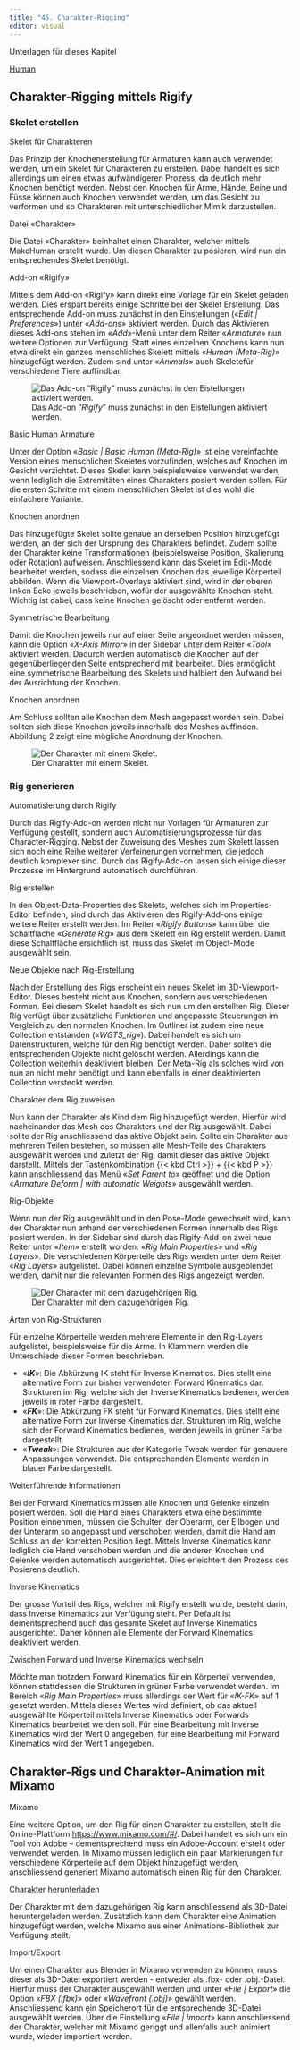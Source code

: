 ```yaml
---
title: "45. Charakter-Rigging"
editor: visual
---
```

:::::: downloadbox
::: downloadbox-header
Unterlagen für dieses Kapitel
:::

:::: downloadbox-body
::: button
[<i class="bi bi-file-earmark-arrow-down-fill"></i> Human](../assets/Blender_Files/13_Human.zip){.btn .btn-light download="Human"}
:::
::::
::::::

## Charakter-Rigging mittels Rigify

### Skelet erstellen

::: column-margin
Skelet für Charakteren
:::

Das Prinzip der Knochenerstellung für Armaturen kann auch verwendet werden, um ein Skelet für Charakteren zu erstellen. Dabei handelt es sich allerdings um einen etwas aufwändigeren Prozess, da deutlich mehr Knochen benötigt werden. Nebst den Knochen für Arme, Hände, Beine und Füsse können auch Knochen verwendet werden, um das Gesicht zu verformen und so Charakteren mit unterschiedlicher Mimik darzustellen.

::: column-margin
Datei «Charakter»
:::

Die Datei «Charakter» beinhaltet einen Charakter, welcher mittels MakeHuman erstellt wurde. Um diesen Charakter zu posieren, wird nun ein entsprechendes Skelet benötigt.

::: column-margin
Add-on «Rigify»
:::

Mittels dem Add-on «Rigify» kann direkt eine Vorlage für ein Skelet geladen werden. Dies erspart bereits einige Schritte bei der Skelet Erstellung. Das entsprechende Add-on muss zunächst in den Einstellungen («*Edit \| Preferences*») unter «*Add-ons*» aktiviert werden. Durch das Aktivieren dieses Add-ons stehen im «*Add*»-Menü unter dem Reiter «*Armature*» nun weitere Optionen zur Verfügung. Statt eines einzelnen Knochens kann nun etwa direkt ein ganzes menschliches Skelett mittels «*Human (Meta-Rig)*» hinzugefügt werden. Zudem sind unter «*Animals*» auch Skeletefür verschiedene Tiere auffindbar.

![Das Add-on "*Rigify*" muss zunächst in den Eistellungen aktiviert werden.](Images/Chapter_45/45_1_Add_on_Rigify.png){#fig-1_1 fig-align="left"}

::: column-margin
Basic Human Armature
:::

Unter der Option «*Basic \| Basic Human (Meta-Rig)*» ist eine vereinfachte Version eines menschlichen Skeletes vorzufinden, welches auf Knochen im Gesicht verzichtet. Dieses Skelet kann beispielsweise verwendet werden, wenn lediglich die Extremitäten eines Charakters posiert werden sollen. Für die ersten Schritte mit einem menschlichen Skelet ist dies wohl die einfachere Variante.

::: column-margin
Knochen anordnen
:::

Das hinzugefügte Skelet sollte genaue an derselben Position hinzugefügt werden, an der sich der Ursprung des Charakters befindet. Zudem sollte der Charakter keine Transformationen (beispielsweise Position, Skalierung oder Rotation) aufweisen. Anschliessend kann das Skelet im Edit-Mode bearbeitet werden, sodass die einzelnen Knochen das jeweilige Körperteil abbilden. Wenn die Viewport-Overlays aktiviert sind, wird in der oberen linken Ecke jeweils beschrieben, wofür der ausgewählte Knochen steht. Wichtig ist dabei, dass keine Knochen gelöscht oder entfernt werden.

::: column-margin
Symmetrische Bearbeitung
:::

Damit die Knochen jeweils nur auf einer Seite angeordnet werden müssen, kann die Option «*X-Axis Mirror*» in der Sidebar unter dem Reiter «*Tool*» aktiviert werden. Dadurch werden automatisch die Knochen auf der gegenüberliegenden Seite entsprechend mit bearbeitet. Dies ermöglicht eine symmetrische Bearbeitung des Skelets und halbiert den Aufwand bei der Ausrichtung der Knochen.

::: column-margin
Knochen anordnen
:::

Am Schluss sollten alle Knochen dem Mesh angepasst worden sein. Dabei sollten sich diese Knochen jeweils innerhalb des Meshes auffinden. Abbildung 2 zeigt eine mögliche Anordnung der Knochen.

![Der Charakter mit einem Skelet.](Images/Chapter_45/45_2_Character_Skeleton.png){#fig-1_2 fig-align="left"}

### Rig generieren

::: column-margin
Automatisierung durch Rigify
:::

Durch das Rigify-Add-on werden nicht nur Vorlagen für Armaturen zur Verfügung gestellt, sondern auch Automatisierungsprozesse für das Character-Rigging. Nebst der Zuweisung des Meshes zum Skelett lassen sich noch eine Reihe weiterer Verfeinerungen vornehmen, die jedoch deutlich komplexer sind. Durch das Rigify-Add-on lassen sich einige dieser Prozesse im Hintergrund automatisch durchführen.

::: column-margin
Rig erstellen
:::

In den Object-Data-Properties des Skelets, welches sich im Properties-Editor befinden, sind durch das Aktivieren des Rigify-Add-ons einige weitere Reiter erstellt werden. Im Reiter «*Rigify Buttons*» kann über die Schaltfläche «*Generate Rig*» aus dem Skelett ein Rig erstellt werden. Damit diese Schaltfläche ersichtlich ist, muss das Skelet im Object-Mode ausgewählt sein.

::: column-margin
Neue Objekte nach Rig-Erstellung
:::

Nach der Erstellung des Rigs erscheint ein neues Skelet im 3D-Viewport-Editor. Dieses besteht nicht aus Knochen, sondern aus verschiedenen Formen. Bei diesem Skelet handelt es sich nun um den erstellten Rig. Dieser Rig verfügt über zusätzliche Funktionen und angepasste Steuerungen im Vergleich zu den normalen Knochen. Im Outliner ist zudem eine neue Collection entstanden («*WGTS_rig*»). Dabei handelt es sich um Datenstrukturen, welche für den Rig benötigt werden. Daher sollten die entsprechenden Objekte nicht gelöscht werden. Allerdings kann die Collection weiterhin deaktiviert bleiben. Der Meta-Rig als solches wird von nun an nicht mehr benötigt und kann ebenfalls in einer deaktivierten Collection versteckt werden.

::: column-margin
Charakter dem Rig zuweisen
:::

Nun kann der Charakter als Kind dem Rig hinzugefügt werden. Hierfür wird nacheinander das Mesh des Charakters und der Rig ausgewählt. Dabei sollte der Rig anschliessend das aktive Objekt sein. Sollte ein Charakter aus mehreren Teilen bestehen, so müssen alle Mesh-Teile des Charakters ausgewählt werden und zuletzt der Rig, damit dieser das aktive Objekt darstellt. Mittels der Tastenkombination {{< kbd Ctrl >}} + {{< kbd P >}} kann anschliessend das Menü «*Set Parent to*» geöffnet und die Option «*Armature Deform \| with automatic Weights*» ausgewählt werden.

::: column-margin
Rig-Objekte
:::

Wenn nun der Rig ausgewählt und in den Pose-Mode gewechselt wird, kann der Charakter nun anhand der verschiedenen Formen innerhalb des Rigs posiert werden. In der Sidebar sind durch das Rigify-Add-on zwei neue Reiter unter «*Item*» erstellt worden: «*Rig Main Properties*» und «*Rig Layers*». Die verschiedenen Körperteile des Rigs werden unter dem Reiter «*Rig Layers*» aufgelistet. Dabei können einzelne Symbole ausgeblendet werden, damit nur die relevanten Formen des Rigs angezeigt werden.

![Der Charakter mit dem dazugehörigen Rig.](Images/Chapter_45/45_3_Character_Rig.png){#fig-1_3 fig-align="left"}

::: column-margin
Arten von Rig-Strukturen
:::

Für einzelne Körperteile werden mehrere Elemente in den Rig-Layers aufgelistet, beispielsweise für die Arme. In Klammern werden die Unterschiede dieser Formen beschrieben.

-   «***IK***»: Die Abkürzung IK steht für Inverse Kinematics. Dies stellt eine alternative Form zur bisher verwendeten Forward Kinematics dar. Strukturen im Rig, welche sich der Inverse Kinematics bedienen, werden jeweils in roter Farbe dargestellt.
-   «***FK***»: Die Abkürzung FK steht für Forward Kinematics. Dies stellt eine alternative Form zur Inverse Kinematics dar. Strukturen im Rig, welche sich der Forward Kinematics bedienen, werden jeweils in grüner Farbe dargestellt.
-   «***Tweak***»: Die Strukturen aus der Kategorie Tweak werden für genauere Anpassungen verwendet. Die entsprechenden Elemente werden in blauer Farbe dargestellt.

:::::: tippbox
:::: tippbox-header
::: tippbox-icon
:::

Weiterführende Informationen
::::

::: tippbox-body
Bei der Forward Kinematics müssen alle Knochen und Gelenke einzeln posiert werden. Soll die Hand eines Charakters etwa eine bestimmte Position einnehmen, müssen die Schulter, der Oberarm, der Ellbogen und der Unterarm so angepasst und verschoben werden, damit die Hand am Schluss an der korrekten Position liegt. Mittels Inverse Kinematics kann lediglich die Hand verschoben werden und die anderen Knochen und Gelenke werden automatisch ausgerichtet. Dies erleichtert den Prozess des Posierens deutlich.
:::
::::::

::: column-margin
Inverse Kinematics
:::

Der grosse Vorteil des Rigs, welcher mit Rigify erstellt wurde, besteht darin, dass Inverse Kinematics zur Verfügung steht. Per Default ist dementsprechend auch das gesamte Skelet auf Inverse Kinematics ausgerichtet. Daher können alle Elemente der Forward Kinematics deaktiviert werden.

::: column-margin
Zwischen Forward und Inverse Kinematics wechseln
:::

Möchte man trotzdem Forward Kinematics für ein Körperteil verwenden, können stattdessen die Strukturen in grüner Farbe verwendet werden. Im Bereich «*Rig Main Properties*» muss allerdings der Wert für «*IK-FK*» auf 1 gesetzt werden. Mittels dieses Wertes wird definiert, ob das aktuell ausgewählte Körperteil mittels Inverse Kinematics oder Forwards Kinematics bearbeitet werden soll. Für eine Bearbeitung mit Inverse Kinematics wird der Wert 0 angegeben, für eine Bearbeitung mit Forward Kinematics wird der Wert 1 angegeben.

## Charakter-Rigs und Charakter-Animation mit Mixamo

::: column-margin
Mixamo
:::

Eine weitere Option, um den Rig für einen Charakter zu erstellen, stellt die Online-Plattform <https://www.mixamo.com/#/>. Dabei handelt es sich um ein Tool von Adobe – dementsprechend muss ein Adobe-Account erstellt oder verwendet werden. In Mixamo müssen lediglich ein paar Markierungen für verschiedene Körperteile auf dem Objekt hinzugefügt werden, anschliessend generiert Mixamo automatisch einen Rig für den Charakter.

::: column-margin
Charakter herunterladen
:::

Der Charakter mit dem dazugehörigen Rig kann anschliessend als 3D-Datei heruntergeladen werden. Zusätzlich kann dem Charakter eine Animation hinzugefügt werden, welche Mixamo aus einer Animations-Bibliothek zur Verfügung stellt.

::: column-margin
Import/Export
:::

Um einen Charakter aus Blender in Mixamo verwenden zu können, muss dieser als 3D-Datei exportiert werden - entweder als .fbx- oder .obj.-Datei. Hierfür muss der Charakter ausgewählt werden und unter «*File \| Export*» die Option «*FBX (.fbx)*» oder «*Wavefront (.obj)*» gewählt werden. Anschliessend kann ein Speicherort für die entsprechende 3D-Datei ausgewählt werden. Über die Einstellung «*File \| Import*» kann anschliessend der Charakter, welcher mit Mixamo geriggt und allenfalls auch animiert wurde, wieder importiert werden.
